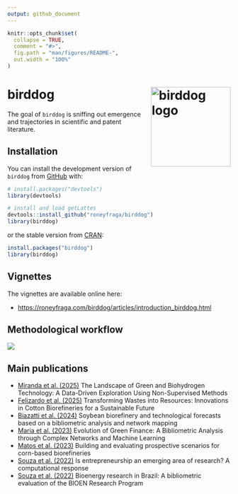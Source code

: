 ```yaml
---
output: github_document
---
```


<!-- README.md is generated from README.Rmd. Please edit that file -->

```r
knitr::opts_chunk$set(
  collapse = TRUE,
  comment = "#>",
  fig.path = "man/figures/README-",
  out.width = "100%"
)
```

# birddog <a href="https://roneyfraga.com/birddog/"><img src="man/figures/logo.png" align="right" alt="birddog logo" style="height: 180px;"></a>

<!-- badges: start -->
<!-- badges: end -->

The goal of `birddog` is sniffing out emergence and trajectories in scientific and patent literature.

## Installation

You can install the development version of `birddog` from [GitHub](https://github.com/roneyfraga/birddog/) with:

```r
# install.packages("devtools")
library(devtools)

# install and load getLattes
devtools::install_github("roneyfraga/birddog")
library(birddog)
```

or the stable version from [CRAN](https://cran.r-project.org/package=getLattes):

```r
install.packages("birddog")
library(birddog)
```

## Vignettes

The vignettes are available online here:

- <https://roneyfraga.com/birddog/articles/introduction_birddog.html>

## Methodological workflow

![](https://roneyfraga.com/volume/keep_it/cnpq-pq-horizontal.svg)

## Main publications

* [Miranda et al. (2025)](https://doi.org/10.1016/j.ijhydene.2025.01.089) The Landscape of Green and Biohydrogen Technology: A Data-Driven Exploration Using Non-Supervised Methods
* [Felizardo et al. (2025)](https://link.springer.com/article/10.1007/s12649-025-03136-z) Transforming Wastes into Resources: Innovations in Cotton Biorefineries for a Sustainable Future
* [Biazatti et al. (2024)](https://www.sciencedirect.com/science/article/pii/S221146452400112X) Soybean biorefinery and technological forecasts based on a bibliometric analysis and network mapping
* [Maria et al. (2023)](https://doi.org/10.3390/su15020967) Evolution of Green Finance: A Bibliometric Analysis through Complex Networks and Machine Learning
* [Matos et al. (2023)](https://doi.org/10.1007/s43938-023-00036-3) Building and evaluating prospective scenarios for corn-based biorefineries
* [Souza et al. (2022)](https://doi.org/10.14211/ibjesb.e1742) Is entrepreneurship an emerging area of research? A computational response
* [Souza et al. (2022)](https://doi.org/10.1002/bbb.2441) Bioenergy research in Brazil: A bibliometric evaluation of the BIOEN Research Program


